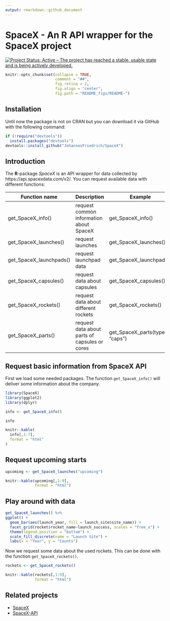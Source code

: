 ```yaml
---
output: rmarkdown::github_document
---
```


<!-- README.md is generated from README.Rmd. Please edit that file -->

# SpaceX - An R API wrapper for the SpaceX project

[![Project Status: Active – The project has reached a stable, usable state and is being actively developed.](http://www.repostatus.org/badges/latest/active.svg)](http://www.repostatus.org/#active)


```r
knitr::opts_chunk$set(collapse = TRUE,
                      comment = "##",
                      fig.retina = 2,
                      fig.align = "center",
                      fig.path = "README_figs/README-")
```

## Installation

Until now the package is not on CRAN but you can download it via GitHub with the following command:

```r
if (!require("devtools"))
  install.packages("devtools")
devtools::install_github("JohannesFriedrich/SpaceX")
```


## Introduction

The **R**-package *SpaceX* is an API wrapper for data collected by https://api.spacexdata.com/v2/. You can request available data with different functions:

Function name       | Description                                        | Example
--------------------|----------------------------------------------------| -------
get_SpaceX_info()       | request common information about SpaceX  | get_SpaceX_info()
get_SpaceX_launches()   | request launches                         | get_SpaceX_launches()
get_SpaceX_launchpads() | request launchpad data                   | get_SpaceX_launchpads()
get_SpaceX_capsules()   | request data about capsules              | get_SpaceX_capsules() 
get_SpaceX_rockets()    | request data about different rockets     | get_SpaceX_rockets()  
get_SpaceX_parts()      | request data about parts of capsules or cores  | get_SpaceX_parts(type = "caps")  

## Request basic information from SpaceX API <a id="basic_information"></a>

First we load some needed packages. The function `get_SpaceX_info()` will deliver some information about the company.

```r
library(SpaceX)
library(ggplot2)
library(dplyr)

info <- get_SpaceX_info()
```


```r
info
```

```r
knitr::kable(
  info[,1:7],
  format = "html"
)
```

## Request upcoming starts

```r
upcoming <- get_SpaceX_launches("upcoming")
```

```r
knitr::kable(upcoming[,1:9],
             format = "html")
```

## Play around with data

```r
get_SpaceX_launches() %>% 
ggplot() + 
  geom_bar(aes(launch_year, fill = launch_site$site_name)) +
  facet_grid(rocket$rocket_name~launch_success, scales = "free_x") +
  theme(legend.position = "bottom") + 
  scale_fill_discrete(name = "Launch Site") +
  labs(x = "Year", y = "Counts")

```

Now we request some data about the used rockets. This can be done with the function `get_SpaceX_rockets()`.

```r
rockets <- get_SpaceX_rockets()
```

```r
knitr::kable(rockets[,1:9],
             format = "html")
```


## Related projects
* [SpaceX](http://www.spacex.com/)
* [SpaceX-API](https://github.com/r-spacex/SpaceX-API)

